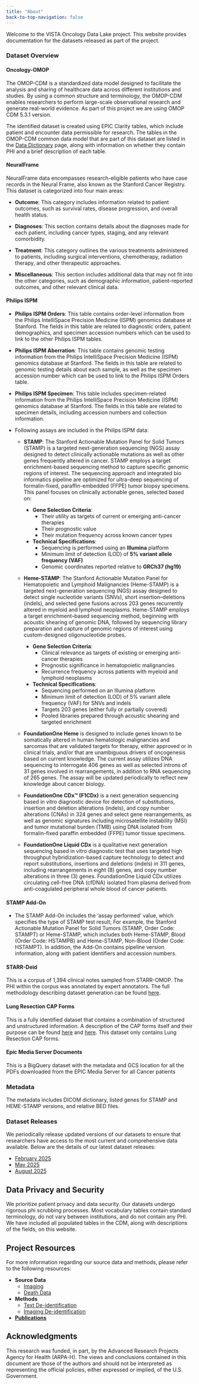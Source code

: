 ```yaml
---
title: "About"
back-to-top-navigation: false
---
```


Welcome to the VISTA Oncology Data Lake project. This website provides documentation for the datasets released as part of the project. 

### Dataset Overview

#### Oncology-OMOP

The OMOP-CDM is a standardized data model designed to facilitate the analysis and sharing of healthcare data across different institutions and studies. By using a common structure and terminology, the OMOP-CDM enables researchers to perform large-scale observational research and generate real-world evidence. As part of this project we are using OMOP CDM 5.3.1 version. 

The identified dataset is created using EPIC Clarity tables, which include patient and encounter data permissible for research. The tables in the OMOP-CDM common data model that are part of this dataset are listed in the [Data Dictionary](data_dictionary.qmd) page, along with information on whether they contain PHI and a brief description of each table.

#### NeuralFrame

NeuralFrame data encompasses research-eligible patients who have case records in the Neural Frame, also known as the Stanford Cancer Registry. This dataset is categorized into four main areas:

- **Outcome**: This category includes information related to patient outcomes, such as survival rates, disease progression, and overall health status.

- **Diagnoses**: This section contains details about the diagnoses made for each patient, including cancer types, staging, and any relevant comorbidity.

- **Treatment**: This category outlines the various treatments administered to patients, including surgical interventions, chemotherapy, radiation therapy, and other therapeutic approaches.

- **Miscellaneous**: This section includes additional data that may not fit into the other categories, such as demographic information, patient-reported outcomes, and other relevant clinical data.

#### Philips ISPM

- **Philips ISPM Orders**: This table contains order-level information from the Philips IntelliSpace Precision Medicine (ISPM) genomics database at Stanford. The fields in this table are related to diagnostic orders, patient demographics, and specimen accession numbers which can be used to link to the other Philips ISPM tables. 

- **Philips ISPM Aberration**: This table contains genomic testing information from the Philips IntelliSpace Precision Medicine (ISPM) genomics database at Stanford. The fields in this table are related to genomic testing details about each sample, as well as the specimen accession number which can be used to link to the Philips ISPM Orders table.

- **Philips ISPM Specimen**: This table includes specimen-related information from the Philips IntelliSpace Precision Medicine (ISPM) genomics database at Stanford. The fields in this table are related to specimen details, including accession numbers and collection information.

- Following assays are included in the Philips ISPM data:

  - **STAMP**: The Stanford Actionable Mutation Panel for Solid Tumors (STAMP) is a targeted next-generation sequencing (NGS) assay designed to detect clinically actionable mutations as well as other genes frequently altered in cancer. STAMP employs a target enrichment-based sequencing method to capture specific genomic regions of interest. The sequencing approach and integrated bio informatics pipeline are optimized for ultra-deep sequencing of formalin-fixed, paraffin-embedded (FFPE) tumor biopsy specimens. This panel focuses on clinically actionable genes, selected based on:

    - **Gene Selection Criteria**:
        - Their utility as targets of current or emerging anti-cancer therapies
        - Their prognostic value
        - Their mutation frequency across known cancer types

    - **Technical Specifications**:
        - Sequencing is performed using an **Illumina** platform
        - Minimum limit of detection (LOD) of **5% variant allele frequency (VAF)**
        - Genomic coordinates reported relative to **GRCh37 (hg19)**

   - **Heme-STAMP**: The Stanford Actionable Mutation Panel for Hematopoietic and Lymphoid Malignancies (Heme-STAMP) is a targeted next-generation sequencing (NGS) assay designed to detect single nucleotide variants (SNVs), short insertion–deletions (indels), and selected gene fusions across 203 genes recurrently altered in myeloid and lymphoid neoplasms. Heme-STAMP employs a target enrichment–based sequencing method, beginning with acoustic shearing of genomic DNA, followed by sequencing library preparation and capture of genomic regions of interest using custom-designed oligonucleotide probes.

      - **Gene Selection Criteria**:
        - Clinical relevance as targets of existing or emerging anti-cancer therapies
        - Prognostic significance in hematopoietic malignancies
        - Recurrence frequency across patients with myeloid and lymphoid neoplasms
      - **Technical Specifications**:
        - Sequencing performed on an Illumina platform
        - Minimum limit of detection (LOD) of 5% variant allele frequency (VAF) for SNVs and indels
        - Targets 203 genes (either fully or partially covered)
        - Pooled libraries prepared through acoustic shearing and targeted enrichment

   - **FoundationOne Heme** is designed to include genes known to be somatically altered in human hematologic malignancies and sarcomas that are validated targets for therapy, either approved or in clinical trials, and/or that are unambiguous drivers of oncogenesis based on current knowledge. The current assay utilizes DNA sequencing to interrogate 406 genes as well as selected introns of 31 genes involved in rearrangements, in addition to RNA sequencing of 265 genes. The assay will be updated periodically to reflect new knowledge about cancer biology.

   - **FoundationOne CDx™ (F1CDx)** is a next generation sequencing based in vitro diagnostic device for detection of substitutions, insertion and deletion alterations (indels), and copy number alterations (CNAs) in 324 genes and select gene rearrangements, as well as genomic signatures including microsatellite instability (MSI) and tumor mutational burden (TMB) using DNA isolated from formalin-fixed paraffin embedded (FFPE) tumor tissue specimens.

   - **FoundationOne Liquid CDx** is a qualitative next generation sequencing based in vitro diagnostic test that uses targeted high throughput hybridization-based capture technology to detect and report substitutions, insertions and deletions (indels) in 311 genes, including rearrangements in eight (8) genes, and copy number alterations in three (3) genes. FoundationOne Liquid CDx utilizes circulating cell-free DNA (cfDNA) isolated from plasma derived from anti-coagulated peripheral whole blood of cancer patients. 

#### STAMP Add-On

- The STAMP Add-On includes the ‘assay performed’ value, which specifies the type of STAMP test result; For example, the Stanford Actionable Mutation Panel for Solid Tumors (STAMP, Order Code: STAMPT) or Heme-STAMP, which includes both Heme-STAMP, Blood (Order Code: HSTAMPB) and Heme-STAMP, Non-Blood (Order Code: HSTAMPT). In addition, the Add-On contains pipeline version information, along with patient identifiers and accession numbers.


#### STARR-Deid

This is a corpus of 1,394 clinical notes sampled from STARR-OMOP. The PHI within the corpus was annotated by expert annotators. The full methodology describing dataset generation can be found [here](feb_2025/phi_labeling_process.qmd).

#### Lung Resection CAP Forms

This is a fully identified dataset that contains a combination of structured and unstructured information. A description of the CAP forms itself and their purpose can be found [here](may_2025/cap_forms_methods.qmd) and [here](https://www.cap.org/protocols-and-guidelines/cancer-reporting-tools/cancer-protocol-templates). This dataset only contains Lung Resection CAP forms.

#### Epic Media Server Documents

This is a BigQuery dataset with the metadata and GCS location for all the PDFs downloaded from the EPIC Media Server for all Cancer patients

### Metadata

The metadata includes DICOM dictionary, listed genes for STAMP and HEME-STAMP versions, and relative BED files. 


### Dataset Releases

We periodically release updated versions of our datasets to ensure that researchers have access to the most current and comprehensive data available. Below are the details of our latest dataset releases:

* [February 2025](feb_2025/released_datasets.qmd)
* [May 2025](may_2025/released_datasets.qmd)
* [August 2025](aug_2025/released_datasets.qmd)

## Data Privacy and Security

We prioritize patient privacy and data security. Our datasets undergo rigorous phi scrubbing processes. Most vocabulary tables contain standard terminology, do not vary between institutions, and do not contain any PHI. We have included all populated tables in the CDM, along with descriptions of the fields, on this website.

## Project Resources

For more information regarding our source data and methods, please refer to the following resources:

- **Source Data**
    - [Imaging](https://starr.stanford.edu/data-types/imaging)
    - [Death Data](https://starr.stanford.edu/data-types/death-data)
- **Methods**
    - [Text De-identification](https://starr.stanford.edu/methods/tide-clinical-text-safe-harbor)
    - [Imaging De-identification](https://starr.stanford.edu/methods/dicom-safe-harbor-phi-scrubbing)
- [**Publications**](https://starr.stanford.edu/publications-0 )


## Acknowledgments

This research was funded, in part, by the Advanced Research Projects Agency for Health (ARPA-H). The views and conclusions contained in this document are those of the authors and should not be interpreted as representing the official policies, either expressed or implied, of the U.S. Government.

